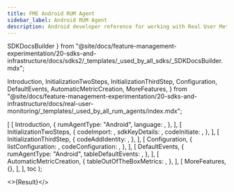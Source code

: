 ```yaml
---
title: FME Android RUM Agent
sidebar_label: Android RUM Agent
description: Android developer reference for working with Real User Metrics (RUM)
---
```



  SDKDocsBuilder
} from "@site/docs/feature-management-experimentation/20-sdks-and-infrastructure/docs/sdks2/_templates/_used_by_all_sdks/_SDKDocsBuilder.mdx";

  Introduction,
  InitializationTwoSteps,
  InitializationThirdStep,
  Configuration,
  DefaultEvents,
  AutomaticMetricCreation,
  MoreFeatures,
} from "@site/docs/feature-management-experimentation/20-sdks-and-infrastructure/docs/real-user-monitoring/_templates/_used_by_all_rum_agents/index.mdx";









  [
    [ 
      Introduction, 
      {
        rumAgentType:    "Android",
        language:        <Language />,
      },
    ],
    [
      InitializationTwoSteps,
      {
        codeImport:      <Import />,
        sdkKeyDetails:   <ClientSdkKeyDetails />,
        codeInitiate:    <Initiate />,
      },
    ],
    [
      InitializationThirdStep,
      {
        codeAddIdentity: <AddIdentity />,
      },
    ],
    [
      Configuration,
      {
        listConfiguration: <ConfigurationList />,
        codeConfiguration: <CodeConfiguration />,
      },
    ],
    [
      DefaultEvents,
      {
        rumAgentType: "Android",
        tableDefaultEvents: <EventsTable />,
      },
    ],
    [
      AutomaticMetricCreation,
      {
        tableOutOfTheBoxMetrics: <MetricsTable />,
      },
    ],
    [
      MoreFeatures,
      {},
    ],
  ],
  toc
);

<>{Result}</>

<DocCardList />